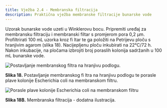 ```yaml
---
title: Vježba 2.4 - Membranska filtracija
description: Praktična vježba membranske filtracije bunarske vode
---
```



Uzorak bunarske vode uzeti u Winklerovu bocu. Pripremiti uređaj za membransku filtraciju i membranski filtar s promjerom pora 0,2 μm. Profiltrirati 100 mL uzorka kroz fi ltar te ga položiti na Petrijevu ploču s hranjivim agarom (slika 18). Nacijepljenu ploču inkubirati na 22°C/72 h. Nakon inkubacije, na pločama izbrojiti broj poraslih kolonija sadržanih u 100 mL bunarske vode.

<img src="/Images/slika18.jpg" alt="Postavljanje membranskog filtra na hranjivu podlogu." />

**Slika 18.** Postavljanje membranskog fi ltra na hranjivu podlogu te porasle plave kolonije Escherichia coli na membranskom filtru.

<img src="/Images/slika18B.jpg" alt="Porasle plave kolonije Escherichia coli na membranskom filtru" />

**Slika 18B.** Membranska filtracija - dodatna ilustracija.